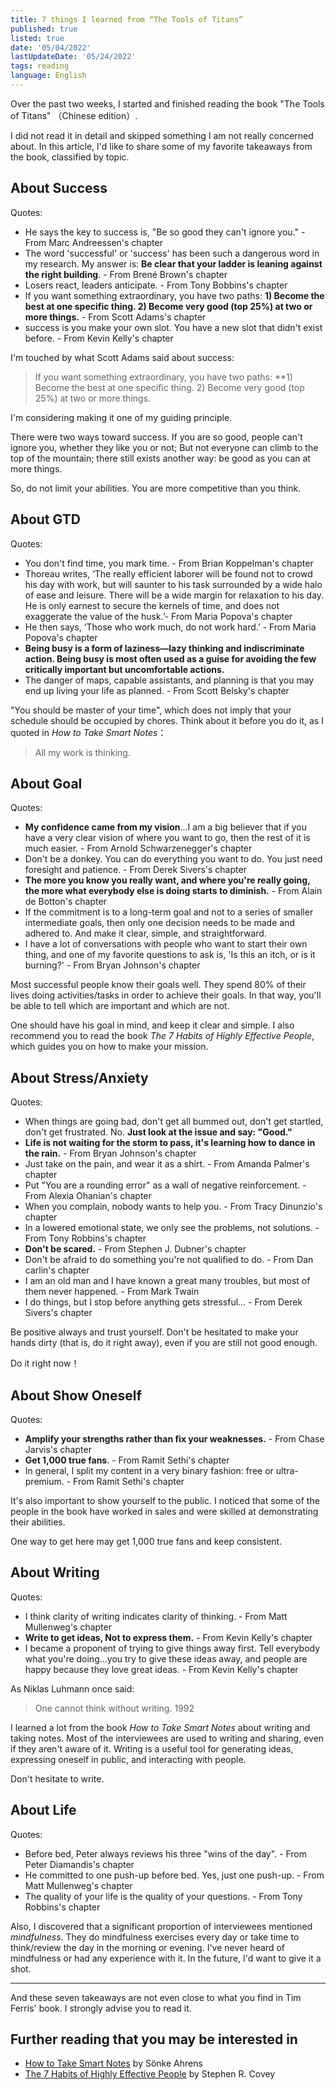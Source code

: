 ```yaml
---
title: 7 things I learned from “The Tools of Titans”
published: true
listed: true
date: '05/04/2022'
lastUpdateDate: '05/24/2022'
tags: reading
language: English
---
```


Over the past two weeks, I started and finished reading the book "The Tools of Titans" （Chinese edition）.

I did not read it in detail and skipped something I am not really concerned about. In this article, I'd like to share some of my favorite takeaways from the book, classified by topic.

## About Success

Quotes:

+ He says the key to success is, "Be so good they can't ignore you." - From Marc Andreessen's chapter
+ The word 'successful' or 'success' has been such a dangerous word in my research. My answer is: **Be clear that your ladder is leaning against the right building**. - From Brené Brown's chapter
+ Losers react, leaders anticipate. - From Tony Bobbins's chapter
+ If you want something extraordinary, you have two paths: **1) Become the best at one specific thing. 2) Become very good (top 25%) at two or more things.** - From Scott Adams's chapter
+ success is you make your own slot. You have a new slot that didn't exist before. - From Kevin Kelly's chapter

I'm touched by what Scott Adams said about success:

> If you want something extraordinary, you have two paths: **1) Become the best at one specific thing. 2) Become very good (top 25%) at two or more things.

I'm considering making it one of my guiding principle.

There were two ways toward success. If you are so good, people can't ignore you, whether they like you or not; But not everyone can climb to the top of the mountain; there still exists another way: be good as you can at more things.

So, do not limit your abilities. You are more competitive than you think.

## About GTD

Quotes:

+ You don't find time, you mark time. - From Brian Koppelman's chapter
+ Thoreau writes, ‘The really efficient laborer will be found not to crowd his day with work, but will saunter to his task surrounded by a wide halo of ease and leisure. There will be a wide margin for relaxation to his day. He is only earnest to secure the kernels of time, and does not exaggerate the value of the husk.’- From Maria Popova's chapter
+ He then says, ‘Those who work much, do not work hard.’ - From Maria Popova's chapter
+ **Being busy is a form of laziness—lazy thinking and indiscriminate action. Being busy is most often used as a guise for avoiding the few critically important but uncomfortable actions.**
+ The danger of maps, capable assistants, and planning is that you may end up living your life as planned. - From Scott Belsky's chapter

"You should be master of your time",  which does not imply that your schedule should be occupied by chores. Think about it before you do it, as I quoted in _How to Take Smart Notes_：

> All my work is thinking.

## About Goal

Quotes:

+ **My confidence came from my vision**...I am a big believer that if you have a very clear vision of where you want to go, then the rest of it is much easier. - From Arnold Schwarzenegger's chapter
+ Don't be a donkey. You can do everything you want to do. You just need foresight and patience. - From Derek Sivers's chapter
+ **The more you know you really want, and where you're really going, the more what everybody else is doing starts to diminish.** - From Alain de Botton's chapter
+ If the commitment is to a long-term goal and not to a series of smaller intermediate goals, then only one decision needs to be made and adhered to. And make it clear, simple, and straightforward.
+ I have a lot of conversations with people who want to start their own thing, and one of my favorite questions to ask is, 'Is this an itch, or is it burning?' - From Bryan Johnson's chapter

Most successful people know their goals well. They spend 80% of their lives doing activities/tasks in order to achieve their goals. In that way, you'll be able to tell which are important and which are not.

One should have his goal in mind, and keep it clear and simple. I also recommend you to read the book _The 7 Habits of Highly Effective People_, which guides you on how to make your mission.

## About Stress/Anxiety

Quotes:

+ When things are going bad, don't get all bummed out, don't get startled, don't get frustrated. No. **Just look at the issue and say: "Good."**
+ **Life is not waiting for the storm to pass, it's learning how to dance in the rain.** - From Bryan Johnson's chapter
+ Just take on the pain, and wear it as a shirt. - From Amanda Palmer's chapter
+ Put "You are a rounding error" as a wall of negative reinforcement. - From Alexia Ohanian's chapter
+ When you complain, nobody wants to help you. - From Tracy Dinunzio's chapter
+ In a lowered emotional state, we only see the problems, not solutions. - From Tony Robbins's chapter
+ **Don't be scared.** - From Stephen J. Dubner's chapter
+ Don't be afraid to do something you're not qualified to do. - From Dan carlin's chapter
+ I am an old man and I have known a great many troubles, but most of them never happened. - From Mark Twain
+ I do things, but I stop before anything gets stressful... - From Derek Sivers's chapter

Be positive always and trust yourself. Don't be hesitated to make your hands dirty (that is, do it right away), even if you are still not good enough.

Do it right now！

## About Show Oneself

Quotes:

+ **Amplify your strengths rather than fix your weaknesses.** - From Chase Jarvis's chapter
+ **Get 1,000 true fans**. - From Ramit Sethi's chapter
+ In general, I split my content in a very binary fashion: free or ultra-premium. - From Ramit Sethi's chapter

It's also important to show yourself to the public. I noticed that some of the people in the book have worked in sales and were skilled at demonstrating their abilities.

One way to get here may get 1,000 true fans and keep consistent.

## About Writing

Quotes:

+ I think clarity of writing indicates clarity of thinking. - From Matt Mullenweg's chapter
+ **Write to get ideas, Not to express them.** - From Kevin Kelly's chapter
+ I became a proponent of trying to give things away first. Tell everybody what you're doing...you try to give these ideas away, and people are happy because they love great ideas. - From Kevin Kelly's chapter

As Niklas Luhmann once said:

> One cannot think without writing. 1992

I learned a lot from the book _How to Take Smart Notes_ about writing and taking notes. Most of the interviewees are used to writing and sharing, even if they aren't aware of it. Writing is a useful tool for generating ideas, expressing oneself in public, and interacting with people. 

Don't hesitate to write.

## About Life

Quotes:

+ Before bed, Peter always reviews his three "wins of the day". - From Peter Diamandis's chapter
+ He committed to one push-up before bed. Yes, just one push-up. - From Matt Mullenweg's chapter
+ The quality of your life is the quality of your questions. - From Tony Robbins's chapter

Also, I discovered that a significant proportion of interviewees mentioned _mindfulness_. They do mindfulness exercises every day or take time to think/review the day in the morning or evening. I've never heard of mindfulness or had any experience with it. In the future, I'd want to give it a shot.

---

And these seven takeaways are not even close to what you find in Tim Ferris' book. I strongly advise you to read it.

## Further reading that you may be interested in

- [How to Take Smart Notes](https://www.amazon.com/How-Take-Smart-Notes-Nonfiction/dp/1542866502) by Sönke Ahrens
- [The 7 Habits of Highly Effective People](https://en.wikipedia.org/wiki/The_7_Habits_of_Highly_Effective_People) by Stephen R. Covey
